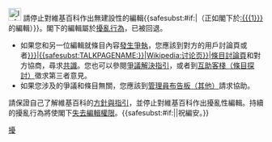[[File:Information orange.svg|25px|alt=Information icon]] 請停止對維基百科作出無建設性的編輯{{<includeonly>safesubst:</includeonly>#if:{{{1|}}}|（正如閣下於[[:{{{1}}}]]的編輯）}}。閣下的編輯屬於[[WP:DE|擾亂行為]]，已被回退。
* 如果您和另一位編輯就條目內容[[Wikipedia:編輯方針|發生爭執]]，您應該到對方的用戶討論頁或者[[:{{<includeonly>safesubst:</includeonly>#if:{{{1|}}}|{{<includeonly>safesubst:</includeonly>TALKPAGENAME:{{{1}}}}}|Wikipedia:讨论页}}|條目討論頁]]和對方協商，尋求[[Wikipedia:共識|共識]]。您也可以參閱[[Wikipedia:爭議解決指引|爭議解決指引]]，或者到[[Wikipedia:互助客棧/條目探討|互助客棧（條目探討）]]徵求第三者意見。
* 如果您涉及的爭議和條目無關，您應該到[[Wikipedia:管理員布告板/其他|管理員布告板（其他）]]請求協助。
請保證自己了解維基百科的[[Wikipedia:方針與指引|方針與指引]]，並停止對維基百科作出擾亂性編輯。持續的擾亂行為將使閣下[[Wikipedia:封禁方針|失去編輯權限]]。{{<includeonly>safesubst:</includeonly>#if:{{{2|}}}|{{{2}}}|祝編安。}}<!-- Template:uw-disruptive2 --><noinclude>{{Templatesnotice|series=uw-disruptive|max=3|escalate=yes}}
[[Category:用戶警告模板|擾]]
</noinclude>